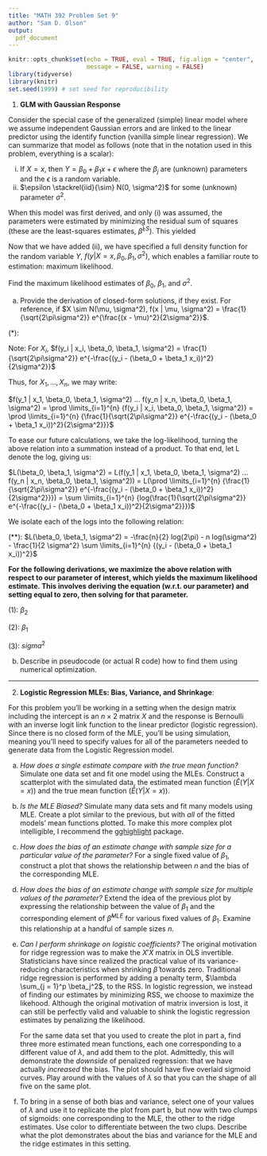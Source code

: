 ```yaml
---
title: "MATH 392 Problem Set 9"
author: "Sam D. Olson"
output: 
  pdf_document
---
```


```r
knitr::opts_chunk$set(echo = TRUE, eval = TRUE, fig.align = "center", 
                      message = FALSE, warning = FALSE)
library(tidyverse)
library(knitr)
set.seed(1999) # set seed for reproducibility
```


1. **GLM with Gaussian Response**

Consider the special case of the generalized (simple) linear model where we assume independent Gaussian errors and are linked to the linear predictor using the identify function (vanilla simple linear regression). We can summarize that model as follows (note that in the notation used in this problem, everything is a scalar):

i. If $X = x$, then $Y = \beta_0 + \beta_1 x + \epsilon$ where the $\beta_j$ are (unknown) parameters and the $\epsilon$ is a random variable.
ii. $\epsilon \stackrel{iid}{\sim} N(0, \sigma^2)$ for some (unknown) parameter $\sigma^2$.

When this model was first derived, and only (i) was assumed, the parameters were estimated by minimizing the residual sum of squares (these are the least-squares estimates, $\hat{\beta}^{LS}$). This yielded

\begin{align*}
\hat{\beta}_0  &= \bar{y} - \hat{\beta}_1 \bar{x} \\
\hat{\beta}_1  &= \frac{\sum_{i=1}^n(x_i - \bar{x})(y_i - \bar{y})}{\sum_{i=1}^n (x_i - \bar{x})^2} \\
\hat{\sigma}^2 &= \frac{1}{n - 2}\sum_{i = 1}^n (y_i - (\hat{\beta}_0 + \hat{\beta}_1 x))^2 
\end{align*}

Now that we have added (ii), we have specified a full density function for the random variable $Y$, $f(y | X = x, \beta_0, \beta_1, \sigma^2)$, which enables a familiar route to estimation: maximum likelihood.

Find the maximum likelihood estimates of $\beta_0$, $\beta_1$, and $\sigma^2$.

a) Provide the derivation of closed-form solutions, if they exist. For reference, if $X \sim N(\mu, \sigma^2), f(x | \mu, \sigma^2) = \frac{1}{\sqrt{2\pi\sigma^2}} e^{\frac{(x - \mu)^2}{2\sigma^2}}$.

(*): 

Note: For $X_i$, $f(y_i | x_i, \beta_0, \beta_1, \sigma^2) = \frac{1}{\sqrt{2\pi\sigma^2}} e^{-\frac{(y_i - (\beta_0 + \beta_1 x_i))^2}{2\sigma^2}}$

Thus, for $X_1, ..., X_n$, we may write: 

$f(y_1 | x_1, \beta_0, \beta_1, \sigma^2) ... f(y_n | x_n, \beta_0, \beta_1, \sigma^2) = \prod \limits_{i=1}^{n} {f(y_i | x_i, \beta_0, \beta_1, \sigma^2)} = \prod \limits_{i=1}^{n} {\frac{1}{\sqrt{2\pi\sigma^2}} e^{-\frac{(y_i - (\beta_0 + \beta_1 x_i))^2}{2\sigma^2}}}$

To ease our future calculations, we take the log-likelihood, turning the above relation into a summation instead of a product. To that end, let L denote the log, giving us: 

$L(\beta_0, \beta_1, \sigma^2) = L(f(y_1 | x_1, \beta_0, \beta_1, \sigma^2) ... f(y_n | x_n, \beta_0, \beta_1, \sigma^2)) = L(\prod \limits_{i=1}^{n} {\frac{1}{\sqrt{2\pi\sigma^2}} e^{-\frac{(y_i - (\beta_0 + \beta_1 x_i))^2}{2\sigma^2}}}) = \sum \limits_{i=1}^{n} {log(\frac{1}{\sqrt{2\pi\sigma^2}} e^{-\frac{(y_i - (\beta_0 + \beta_1 x_i))^2}{2\sigma^2}}})$

We isolate each of the logs into the following relation: 

(**): $L(\beta_0, \beta_1, \sigma^2) = -\frac{n}{2} log(2\pi) - n log(\sigma^2) - \frac{1}{2 \sigma^2} \sum \limits_{i=1}^{n} {(y_i - (\beta_0 + \beta_1 x_i))^2}$

**For the following derivations, we maximize the above relation with respect to our parameter of interest, which yields the maximum likelihood estimate. This involves deriving the equation (w.r.t. our parameter) and setting equal to zero, then solving for that parameter.**

(1): $\beta_2$



(2): $\beta_1$



(3): $sigma^2$

b) Describe in pseudocode (or actual R code) how to find them using numerical optimization.

* * *

2. **Logistic Regression MLEs: Bias, Variance, and Shrinkage**: 

For this problem you'll be working in a setting when the design matrix including the intercept is an $n \times 2$ matrix $X$ and the response is Bernoulli with an inverse logit link function to the linear predictor (logistic regression). Since there is no closed form of the MLE, you'll be using simulation, meaning you'll need to specify values for all of the parameters needed to generate data from the Logistic Regression model.

a) *How does a single estimate compare with the true mean function?* Simulate one data set and fit one model using the MLEs. Construct a scatterplot with the simulated data, the estimated mean function ($\hat{E}(Y|X = x)$) and the true mean function ($\hat{E}(Y|X = x)$).

b) *Is the MLE Biased?* Simulate many data sets and fit many models using MLE. Create a plot similar to the previous, but with *all* of the fitted models' mean functions plotted. To make this more complex plot intelligible, I recommend the [gghighlight](https://yutannihilation.github.io/gghighlight/index.html) package.

c) *How does the bias of an estimate change with sample size for a particular value of the parameter?* For a single fixed value of $\beta_1$, construct a plot that shows the relationship between $n$ and the bias of the corresponding MLE.

d) *How does the bias of an estimate change with sample size for multiple values of the parameter?* Extend the idea of the previous plot by expressing the relationship between the value of $\beta_1$ and the corresponding element of $\hat{\beta}^{MLE}$ for various fixed values of $\beta_1$. Examine this relationship at a handful of sample sizes $n$.

d) *Can I perform shrinkage on logistic coefficients?* The original motivation for ridge regression was to make the $X'X$ matrix in OLS invertible. Statisticians have since realized the practical value of its variance-reducing characteristics when shrinking $\hat{\beta}$ towards zero. Traditional ridge regression is performed by adding a penalty term, $\lambda \sum_{j = 1}^p \beta_j^2$, to the RSS. In logistic regression, we instead of finding our estimates by minimizing RSS, we choose to maximize the likehood. Although the original motivation of matrix inversion is lost, it can still be perfectly valid and valuable to shink the logistic regression estimates by penalizing the likelihood.

    For the same data set that you used to create the plot in part a, find three more estimated mean functions, each one corresponding to a different value of $\lambda$, and add them to the plot. Admittedly, this will demonstrate the *downside* of penalized regression: that we have actually *increased* the bias. The plot should have five overlaid sigmoid curves. Play around with the values of $\lambda$ so that you can the shape of all five on the same plot.

d) To bring in a sense of both bias and variance, select one of your values of $\lambda$ and use it to replicate the plot from part b, but now with two clumps of sigmoids: one corresponding to the MLE, the other to the ridge estimates. Use color to differentiate between the two clups. Describe what the plot demonstrates about the bias and variance for the MLE and the ridge estimates in this setting.



